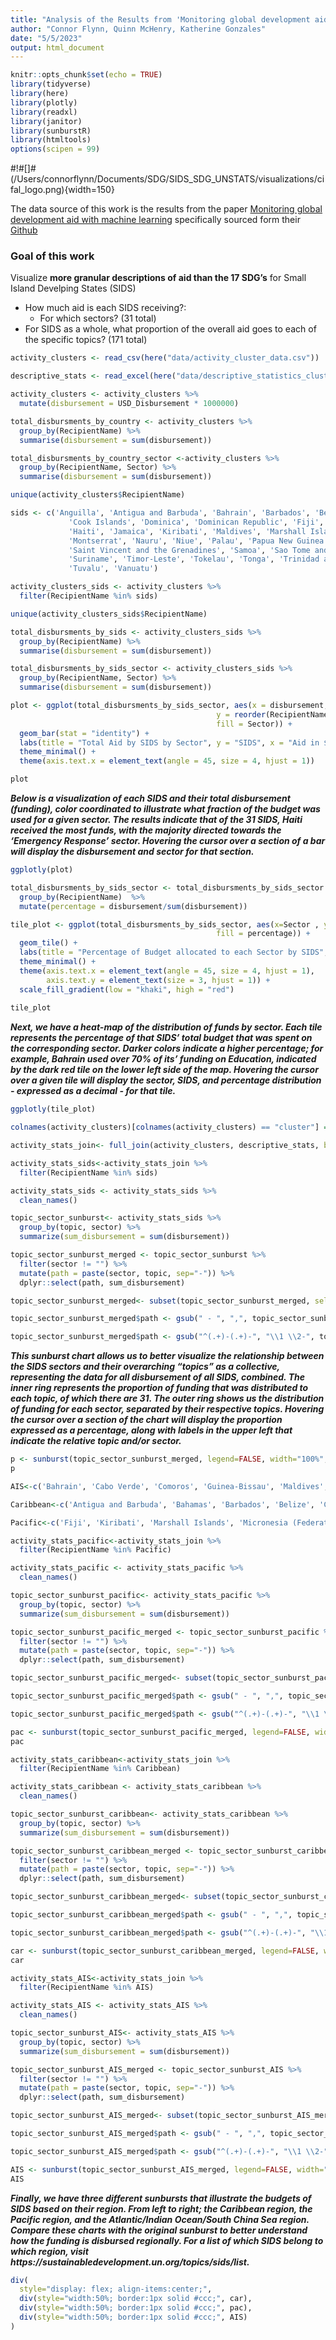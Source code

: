 ```yaml
---
title: "Analysis of the Results from 'Monitoring global development aid with machine learning'"
author: "Connor Flynn, Quinn McHenry, Katherine Gonzales"
date: "5/5/2023"
output: html_document
---
```


```r
knitr::opts_chunk$set(echo = TRUE)
library(tidyverse)
library(here)
library(plotly)
library(readxl)
library(janitor)
library(sunburstR)
library(htmltools)
options(scipen = 99)
```


#!#[]#(/Users/connorflynn/Documents/SDG/SIDS_SDG_UNSTATS/visualizations/cifal_logo.png){width=150} 


The data source of this work is the results from the paper [Monitoring global development aid with machine learning](https://www.nature.com/articles/s41893-022-00874-z) specifically sourced form their [Github](https://github.com/MalteToetzke/Monitoring-Global-Development-Aid-With-Machine-Learning/tree/main/Data)


### Goal of this work

Visualize **more granular descriptions of aid than the 17 SDG's** for Small Island Develping States (SIDS)

  - How much aid is each SIDS receiving?:
    - For which sectors? (31 total)
    
  - For SIDS as a whole, what proportion of the overall aid goes to each of the specific topics? (171 total)






```r
activity_clusters <- read_csv(here("data/activity_cluster_data.csv"))
```




```r
descriptive_stats <- read_excel(here("data/descriptive_statistics_clusters.xlsx"))
```



```r
activity_clusters <- activity_clusters %>% 
  mutate(disbursement = USD_Disbursement * 1000000)
```





```r
total_disbursments_by_country <- activity_clusters %>% 
  group_by(RecipientName) %>% 
  summarise(disbursement = sum(disbursement))
```




```r
total_disbursments_by_country_sector <-activity_clusters %>% 
  group_by(RecipientName, Sector) %>% 
  summarise(disbursement = sum(disbursement))
```



```r
unique(activity_clusters$RecipientName)
```



```r
sids <- c('Anguilla', 'Antigua and Barbuda', 'Bahrain', 'Barbados', 'Belize', 'Cabo Verde', 'Comoros', 
             'Cook Islands', 'Dominica', 'Dominican Republic', 'Fiji', 'Grenada', 'Guinea-Bissau', 'Guyana', 
             'Haiti', 'Jamaica', 'Kiribati', 'Maldives', 'Marshall Islands', 'Mauritius', 'Micronesia', 
             'Montserrat', 'Nauru', 'Niue', 'Palau', 'Papua New Guinea', 'Saint Kitts and Nevis', 'Saint Lucia', 
             'Saint Vincent and the Grenadines', 'Samoa', 'Sao Tome and Principe', 'Seychelles', 'Solomon Islands', 
             'Suriname', 'Timor-Leste', 'Tokelau', 'Tonga', 'Trinidad and Tobago', 'Turks and Caicos Islands', 
             'Tuvalu', 'Vanuatu')
```




```r
activity_clusters_sids <- activity_clusters %>%
  filter(RecipientName %in% sids)
```



```r
unique(activity_clusters_sids$RecipientName)
```



```r
total_disbursments_by_sids <- activity_clusters_sids %>% 
  group_by(RecipientName) %>% 
  summarise(disbursement = sum(disbursement))
```



```r
total_disbursments_by_sids_sector <- activity_clusters_sids %>% 
  group_by(RecipientName, Sector) %>% 
  summarise(disbursement = sum(disbursement))
```



```r
plot <- ggplot(total_disbursments_by_sids_sector, aes(x = disbursement,
                                              y = reorder(RecipientName, disbursement),
                                              fill = Sector)) +
  geom_bar(stat = "identity") +
  labs(title = "Total Aid by SIDS by Sector", y = "SIDS", x = "Aid in $USD") +
  theme_minimal() +
  theme(axis.text.x = element_text(angle = 45, size = 4, hjust = 1))

plot
```

**_Below is a visualization of each SIDS and their total disbursement (funding), color coordinated to illustrate what fraction of the budget was used for a given sector. The results indicate that of the 31 SIDS, Haiti received the most funds, with the majority directed towards the 'Emergency Response' sector. Hovering the cursor over a section of a bar will display the disbursement and sector for that section._**

```r
ggplotly(plot)
```




```r
total_disbursments_by_sids_sector <- total_disbursments_by_sids_sector %>% 
  group_by(RecipientName)  %>% 
  mutate(percentage = disbursement/sum(disbursement))

```



```r
tile_plot <- ggplot(total_disbursments_by_sids_sector, aes(x=Sector , y= RecipientName,
                                              fill = percentage)) +
  geom_tile() +
  labs(title = "Percentage of Budget allocated to each Sector by SIDS", y = "SIDS", x = "Sector") +
  theme_minimal() +
  theme(axis.text.x = element_text(angle = 45, size = 4, hjust = 1),
        axis.text.y = element_text(size = 3, hjust = 1)) +
  scale_fill_gradient(low = "khaki", high = "red")
  
tile_plot

```

**_Next, we have a heat-map of the distribution of funds by sector. Each tile represents the percentage of that SIDS' total budget that was spent on the corresponding sector. Darker colors indicate a higher percentage; for example, Bahrain used over 70% of its' funding on Education, indicated by the dark red tile on the lower left side of the map. Hovering the cursor over a given tile will display the sector, SIDS, and percentage distribution - expressed as a decimal - for that tile._**
```r
ggplotly(tile_plot)
```






```r
colnames(activity_clusters)[colnames(activity_clusters) == "cluster"] ="Cluster"
```



```r
activity_stats_join<- full_join(activity_clusters, descriptive_stats, by='Cluster')
```




```r
activity_stats_sids<-activity_stats_join %>%
  filter(RecipientName %in% sids)
```




```r
activity_stats_sids <- activity_stats_sids %>% 
  clean_names()
```


```r
topic_sector_sunburst<- activity_stats_sids %>% 
  group_by(topic, sector) %>% 
  summarize(sum_disbursement = sum(disbursement))
```

```r
topic_sector_sunburst_merged <- topic_sector_sunburst %>%
  filter(sector != "") %>%
  mutate(path = paste(sector, topic, sep="-")) %>%
  dplyr::select(path, sum_disbursement)
```

```r
topic_sector_sunburst_merged<- subset(topic_sector_sunburst_merged, select= -c(topic))
```

```r
topic_sector_sunburst_merged$path <- gsub(" - ", ",", topic_sector_sunburst_merged$path)
```

```r
topic_sector_sunburst_merged$path <- gsub("^(.+)-(.+)-", "\\1 \\2-", topic_sector_sunburst_merged$path)
```

**_This sunburst chart allows us to better visualize the relationship between the SIDS sectors and their overarching "topics" as a collective, representing the data for all disbursement of all SIDS, combined. The inner ring represents the proportion of funding that was distributed to each topic, of which there are 31. The outer ring shows us the distribution of funding for each sector, separated by their respective topics. Hovering the cursor over a section of the chart will display the proportion expressed as a percentage, along with labels in the upper left that indicate the relative topic and/or sector._**

```r
p <- sunburst(topic_sector_sunburst_merged, legend=FALSE, width="100%", height=400)
p
```

```r
AIS<-c('Bahrain', 'Cabo Verde', 'Comoros', 'Guinea-Bissau', 'Maldives', 'Mauritius',' Sao Tomé and Principe', 'Seychelles', 'Singapore')
```


```r
Caribbean<-c('Antigua and Barbuda', 'Bahamas', 'Barbados', 'Belize', 'Cuba', 'Dominica', 'Dominican Republic', 'Grenada', 'Guyana', 'Haiti', 'Jamaica', 'Saint Kitts and Nevis', 'Saint Lucia', 'Saint Vincent and the Grenadines', 'Suriname', 'Trinidad and Tobago', 'Turks and Caicos Islands', 'Montserrat', 'Anguilla')
```

```r
Pacific<-c('Fiji', 'Kiribati', 'Marshall Islands', 'Micronesia (Federated States of)', 'Nauru', 'Palau', 'Papua New Guinea', 'Samoa', 'Solomon Islands', 'Timor-Leste', 'Tonga', 'Tuvalu', 'Vanuatu')
```




```r
activity_stats_pacific<-activity_stats_join %>%
  filter(RecipientName %in% Pacific)
```

```r
activity_stats_pacific <- activity_stats_pacific %>% 
  clean_names()
```

```r
topic_sector_sunburst_pacific<- activity_stats_pacific %>% 
  group_by(topic, sector) %>% 
  summarize(sum_disbursement = sum(disbursement))
```

```r
topic_sector_sunburst_pacific_merged <- topic_sector_sunburst_pacific %>%
  filter(sector != "") %>%
  mutate(path = paste(sector, topic, sep="-")) %>%
  dplyr::select(path, sum_disbursement)
```

```r
topic_sector_sunburst_pacific_merged<- subset(topic_sector_sunburst_pacific_merged, select= -c(topic))
```

```r
topic_sector_sunburst_pacific_merged$path <- gsub(" - ", ",", topic_sector_sunburst_pacific_merged$path)
```

```r
topic_sector_sunburst_pacific_merged$path <- gsub("^(.+)-(.+)-", "\\1 \\2-", topic_sector_sunburst_pacific_merged$path)
```

```r
pac <- sunburst(topic_sector_sunburst_pacific_merged, legend=FALSE, width="100%", height=400)
pac
```




```r
activity_stats_caribbean<-activity_stats_join %>%
  filter(RecipientName %in% Caribbean)
```

```r
activity_stats_caribbean <- activity_stats_caribbean %>% 
  clean_names()
```

```r
topic_sector_sunburst_caribbean<- activity_stats_caribbean %>% 
  group_by(topic, sector) %>% 
  summarize(sum_disbursement = sum(disbursement))
```

```r
topic_sector_sunburst_caribbean_merged <- topic_sector_sunburst_caribbean %>%
  filter(sector != "") %>%
  mutate(path = paste(sector, topic, sep="-")) %>%
  dplyr::select(path, sum_disbursement)
```

```r
topic_sector_sunburst_caribbean_merged<- subset(topic_sector_sunburst_caribbean_merged, select= -c(topic))
```

```r
topic_sector_sunburst_caribbean_merged$path <- gsub(" - ", ",", topic_sector_sunburst_caribbean_merged$path)
```

```r
topic_sector_sunburst_caribbean_merged$path <- gsub("^(.+)-(.+)-", "\\1 \\2-", topic_sector_sunburst_caribbean_merged$path)
```

```r
car <- sunburst(topic_sector_sunburst_caribbean_merged, legend=FALSE, width="100%", height=400)
car
```


```r
activity_stats_AIS<-activity_stats_join %>%
  filter(RecipientName %in% AIS)
```

```r
activity_stats_AIS <- activity_stats_AIS %>% 
  clean_names()
```

```r
topic_sector_sunburst_AIS<- activity_stats_AIS %>% 
  group_by(topic, sector) %>% 
  summarize(sum_disbursement = sum(disbursement))
```

```r
topic_sector_sunburst_AIS_merged <- topic_sector_sunburst_AIS %>%
  filter(sector != "") %>%
  mutate(path = paste(sector, topic, sep="-")) %>%
  dplyr::select(path, sum_disbursement)
```

```r
topic_sector_sunburst_AIS_merged<- subset(topic_sector_sunburst_AIS_merged, select= -c(topic))
```

```r
topic_sector_sunburst_AIS_merged$path <- gsub(" - ", ",", topic_sector_sunburst_AIS_merged$path)
```

```r
topic_sector_sunburst_AIS_merged$path <- gsub("^(.+)-(.+)-", "\\1 \\2-", topic_sector_sunburst_AIS_merged$path)
```

```r
AIS <- sunburst(topic_sector_sunburst_AIS_merged, legend=FALSE, width="100%", height=400)
AIS
```

**_Finally, we have three different sunbursts that illustrate the budgets of SIDS based on their region. From left to right; the Caribbean region, the Pacific region, and the Atlantic/Indian Ocean/South China Sea region. Compare these charts with the original sunburst to better understand how the funding is disbursed regionally. For a list of which SIDS belong to which region, visit https://sustainabledevelopment.un.org/topics/sids/list. _**

```r
div(
  style="display: flex; align-items:center;",
  div(style="width:50%; border:1px solid #ccc;", car),
  div(style="width:50%; border:1px solid #ccc;", pac),
  div(style="width:50%; border:1px solid #ccc;", AIS)
)

```



